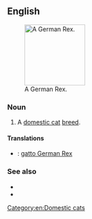 ==English==
[[File:German rex Emil.jpg|thumb|140px|right|A German Rex.]]
===Noun===
{{en-noun|sg=[[German Rex]]|es}}

# A [[domestic cat]] [[breed]].

====Translations====
{{checktrans-top}}
* {{ttbc|it}}: [[gatto German Rex]]
{{trans-mid}}

{{trans-bottom}}

===See also===
* {{pedia}}
* {{commonslite|Category:German Rex}}
[[Category:en:Domestic cats]]